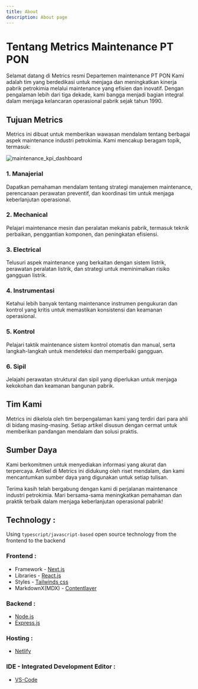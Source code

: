 ```yaml
---
title: About
description: About page
---
```


# Tentang Metrics Maintenance PT PON

Selamat datang di Metrics resmi Departemen maintenance PT PON Kami adalah tim yang berdedikasi untuk menjaga dan meningkatkan kinerja pabrik petrokimia melalui maintenance yang efisien dan inovatif. Dengan pengalaman lebih dari tiga dekade, kami bangga menjadi bagian integral dalam menjaga kelancaran operasional pabrik sejak tahun 1990.

## Tujuan Metrics

Metrics ini dibuat untuk memberikan wawasan mendalam tentang berbagai aspek maintenance industri petrokimia. Kami mencakup beragam topik, termasuk:

![maintenance_kpi_dashboard](/static/images/artikel/maintenance_kpi_dashboard.jpg)

### 1. Manajerial

Dapatkan pemahaman mendalam tentang strategi manajemen maintenance, perencanaan perawatan preventif, dan koordinasi tim untuk menjaga keberlanjutan operasional.

### 2. Mechanical

Pelajari maintenance mesin dan peralatan mekanis pabrik, termasuk teknik perbaikan, penggantian komponen, dan peningkatan efisiensi.

### 3. Electrical

Telusuri aspek maintenance yang berkaitan dengan sistem listrik, perawatan peralatan listrik, dan strategi untuk meminimalkan risiko gangguan listrik.

### 4. Instrumentasi

Ketahui lebih banyak tentang maintenance instrumen pengukuran dan kontrol yang kritis untuk memastikan konsistensi dan keamanan operasional.

### 5. Kontrol

Pelajari taktik maintenance sistem kontrol otomatis dan manual, serta langkah-langkah untuk mendeteksi dan memperbaiki gangguan.

### 6. Sipil

Jelajahi perawatan struktural dan sipil yang diperlukan untuk menjaga kekokohan dan keamanan bangunan pabrik.

## Tim Kami

Metrics ini dikelola oleh tim berpengalaman kami yang terdiri dari para ahli di bidang masing-masing. Setiap artikel disusun dengan cermat untuk memberikan pandangan mendalam dan solusi praktis.

## Sumber Daya

Kami berkomitmen untuk menyediakan informasi yang akurat dan terpercaya. Artikel di Metrics ini didukung oleh riset mendalam, dan kami mencantumkan sumber daya yang digunakan untuk setiap tulisan.

Terima kasih telah bergabung dengan kami di perjalanan maintenance industri petrokimia. Mari bersama-sama meningkatkan pemahaman dan praktik terbaik dalam menjaga keberlanjutan operasional pabrik!

## Technology :

Using `typescript/javascript-based` open source technology from the frontend to the backend

### Frontend :

- Framework - [Next.js](https://nextjs.org/)
- Libraries - [React.js](https://react.dev/)
- Styles - [Tailwinds css](https://tailwindcss.com/)
- MarkdownX(MDX) - [Contentlayer](https://contentlayer.dev/)

### Backend :

- [Node.js](https://nodejs.org/en)
- [Express.js](https://expressjs.com/)

### Hosting :

- [Netlify](https://app.netlify.com/)

### IDE - Integrated Development Editor :

- [VS-Code](https://code.visualstudio.com)
